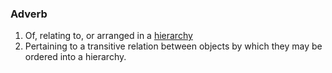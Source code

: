 ===Adverb===
#Of, relating to, or arranged in a [[hierarchy]]
#Pertaining to a transitive relation between objects by which they may be ordered into a hierarchy.
